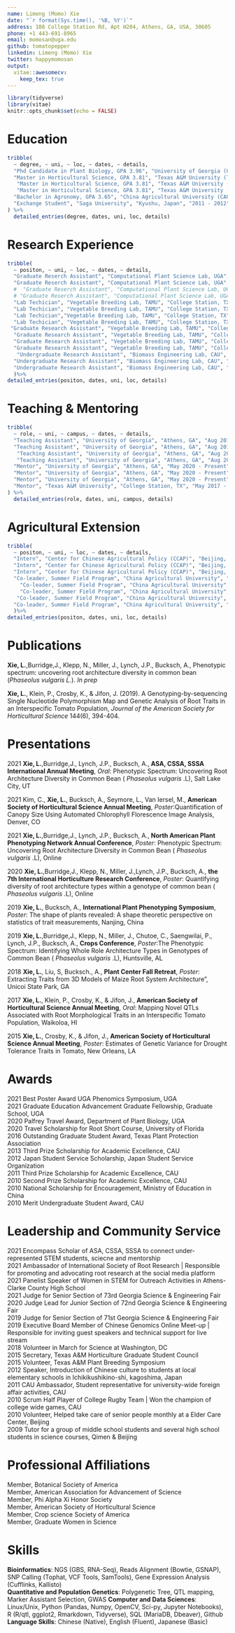 ```yaml
---
name: Limeng (Momo) Xie 
date: "`r format(Sys.time(), '%B, %Y')`"
address: 108 College Station Rd, Apt H204, Athens, GA, USA, 30605
phone: +1 443-691-8965
email: momosan@uga.edu
github: tomatopepper
linkedin: Limeng (Momo) Xie
twitter: happymomosan
output: 
  vitae::awesomecv:
    keep_tex: true
---
```


```r
library(tidyverse)
library(vitae)
knitr::opts_chunk$set(echo = FALSE)
```

# Education
```r
tribble(
  ~ degree, ~ uni, ~ loc, ~ dates, ~ details,
  "Phd Candidate in Plant Biology, GPA 3.96", "University of Georgia (UGA)", "Athens, GA", "2018 - Present", "Advisor: Dr. Alexander Bucksch, Computational Plant Science Lab",
  "Master in Horticultural Science, GPA 3.81", "Texas A&M University (TAMU)", "College Station, TX", "2014 - 2016", "Certificate in Applied Statistics",
   "Master in Horticultural Science, GPA 3.81", "Texas A&M University (TAMU)", "College Station, TX", "2014 - 2016","Advisors: Dr. John Jifon & Dr. Kevin Crosby",
   "Master in Horticultural Science, GPA 3.81", "Texas A&M University (TAMU)", "College Station, TX", "2014 - 2016", "Thesis: SNP Discovery and Mapping QTLs Associated with Root Traits and Morphological Traits in Tomato",
  "Bachelor in Agronomy, GPA 3.65", "China Agricultural University (CAU)", "Beijing, China", "2009 - 2014", "Thesis: Evaluation of Methane Production in Anaerobic Reactor with Sweet Potato Vine and Dairy Manure",
  "Exchange Student", "Saga University", "Kyushu, Japan", "2011 - 2012", "Major in Plant Science and Japanese"
) %>%
  detailed_entries(degree, dates, uni, loc, details)
```

# Research Experience  
```r
tribble(
  ~ positon, ~ uni, ~ loc, ~ dates, ~ details,
  "Graduate Reserch Assistant", "Computational Plant Science Lab, UGA", "Athens, GA", "2018 - Present", "Current project: Design and excute computational pipelines and greenhouse experiments to uncover the causes of root architecture diversity in common bean",
  "Graduate Reserch Assistant", "Computational Plant Science Lab, UGA", "Athens, GA", "2018 - Present", "Rotation projects: 1. Developed an image processing pipeline to automatically extract root traits from 3D models of maize root system; 2. Identified potential genetic regions with insulators in Bladderwort by analyzing a public RNA-seq database; 3. Explored genetic variation of volatile content among 150 tomato accessions (wild, semi-domesticated, domesticated)",
  #  "Graduate Reserch Assistant", "Computational Plant Science Lab, UGA", "Athens, GA", "2018 - Present", " Identified potential genetic regions with insulators in Bladderwort by analyzing a public RNA-sea database",
  # "Graduate Reserch Assistant", "Computational Plant Science Lab, UGA", "Athens, GA", "2018 - Present", "Rotation projects: Explored genetic variation of volatile content among 150 tomato accessions (wild, semi-domesticated, domesticated).",
  "Lab Techician", "Vegetable Breeding Lab, TAMU", "College Station, TX", "2017", "Conducted all daily operations including planting, fertilize, trellis, prune, IPM, supplies and asset acquisition to complete short and long breeding term goals over 7 greenhouses and acre-size field",
  "Lab Techician", "Vegetable Breeding Lab, TAMU", "College Station, TX", "2017", "Established greenhouse trials of grafted tomatoes to study yield performance in relation to various rootstock and scion combinations",
  "Lab Techician","Vegetable Breeding Lab, TAMU", "College Station, TX", "2017", "Screened pepper hybrids for thrip resistance and performed hybrid testing at multiple locations across Texas",
  "Lab Techician", "Vegetable Breeding Lab, TAMU", "College Station, TX", "2017", "Crossed pepper, tomato, melon and squash to produce hybrid seed",
 "Graduate Research Assistant", "Vegetable Breeding Lab, TAMU", "College Station, TX", "2014-2016", "Measured morphological root traits using the WinRhizo software",
  "Graduate Research Assistant", "Vegetable Breeding Lab, TAMU", "College Station, TX", "2014-2016", "Extracted, purified, and quantified tomato DNA for GBS library",
  "Graduate Research Assistant", "Vegetable Breeding Lab, TAMU", "College Station, TX", "2014-2016", "Constructed a linkage map for mapping population using R/qtl, AsMap, and Joinmap",
  "Graduate Research Assistant", "Vegetable Breeding Lab, TAMU", "College Station, TX", "2014-2016", "Mapped 29 QTLs for 12 root and shoot traits using R/qtl, WinQTLCartographer, MapQTL and QTLNetworks",
   "Undergraduate Research Assistant", "Biomass Engineering Lab, CAU", "Beijing, China", "2012-2014", "Reutilized agricultural wastse, e.g. dairy manure and sweetpotato vine, into clean and renewable energy",
  "Undergraduate Research Assistant", "Biomass Engineering Lab, CAU", "Beijing, China", "2012-2014", "Evaluated the volatile fat acid of effluent using HPLC",
  "Undergraduate Research Assistant", "Biomass Engineering Lab, CAU", "Beijing, China", "2012-2014", "Obtained a opitmal ratio of dairy manure and sweetpotato vine (2:8) to achieve the stable methane production"
  )%>%
detailed_entries(positon, dates, uni, loc, details)
```
\pagebreak

# Teaching & Mentoring

```r
tribble(
  ~ role, ~ uni, ~ campus, ~ dates, ~ details,
  "Teaching Assistant", "University of Georgia", "Athens, GA", "Aug 2019 - Dec 2019", "Concepts in Biology (BIOL1103), ~70 students",
  "Teaching Assistant", "University of Georgia", "Athens, GA", "Aug 2019 - Dec 2019", "Presented lectures for 3 lab session during semester",
   "Teaching Assistant", "University of Georgia", "Athens, GA", "Aug 2019 - Dec 2019", "Led field trip and graded assigned homework for class",
   "Teaching Assistant", "University of Georgia", "Athens, GA", "Aug 2019 - Dec 2019", "Achieved overall student approval rating of 4.38 on 5 point scale",
  "Mentor", "University of Georgia", "Athens, GA", "May 2020 - Present", "Sydney Page, Research Project: Investigating how different water levels affect root-shoot allocation across various developmental stages and genotypes in common bean (2021 Summer-Fall)",
  "Mentor", "University of Georgia", "Athens, GA", "May 2020 - Present", "Lilly Adams, REU Project: Developing a new image processing pipeline to extract root trait of Arabidopsis and identifying candidate genes for root traits from GWAS (2020 Summer); Best Poster Prize at 2021 INSPIRE LSAMP Annual Conference",
  "Mentor", "University of Georgia", "Athens, GA", "May 2020 - Present", "Joslyn Mcklveen, CURO Project: Understanding Environmental Parameters' Effects on Common Bean Micronutrient Content (2020 Summer-Fall & 2021 Spring)",
  "Mentor", "Texas A&M University", "College Station, TX", "May 2017 - Dec 2017", "Trained a team of 8 undergraduates in the pepper and tomato breeding program"
) %>% 
  detailed_entries(role, dates, uni, campus, details)
```

# Agricultural Extension 
```r
tribble(
  ~ positon, ~ uni, ~ loc, ~ dates, ~ details,
  "Intern", "Center for Chinese Agricultural Policy (CCAP)", "Beijing, China", "Aug 2011", "Participated the Farmer Field School Promotion Project led by CCAP, Ministry of Agriculture, and Rand Corporation (US)",
  "Intern", "Center for Chinese Agricultural Policy (CCAP)", "Beijing, China", "Aug 2011", "Investigated application of pesticides and fertilizers in tomato productions in Hubei Province",
  "Intern", "Center for Chinese Agricultural Policy (CCAP)", "Beijing, China", "Aug 2011", "Surveyed farmers in three villages and analyzed the questionare data",
  "Co-leader, Summer Field Program", "China Agricultural University", "Beijing, China", "June 2011", "Investigated the overuse of additives in the daylily industry in Qidong County",
    "Co-leader, Summer Field Program", "China Agricultural University", "Beijing, China", "June 2011", "Surveyed with local farmers and small business owners (>200 people)",
    "Co-leader, Summer Field Program", "China Agricultural University", "Beijing, China", "June 2011", "Presented results to the local government and appeared on the local media",
   "Co-leader, Summer Field Program", "China Agricultural University", "Beijing, China", "June 2011", "Organized a workshop introducing alternative methods to preserve daylily for farmers ",
  "Co-leader, Summer Field Program", "China Agricultural University", "Beijing, China", "June 2011", "Won the Excellent Investigators Team Award ",
  )%>%
detailed_entries(positon, dates, uni, loc, details)
```

# Publications
**Xie, L.**,Burridge,J., Klepp, N., Miller, J., Lynch, J.P., Bucksch, A.,  Phenotypic spectrum: uncovering root architecture diversity in common bean (*Phaseolus vulgaris L.*). *In prep*  

**Xie, L.**, Klein, P., Crosby, K., & Jifon, J. (2019). A Genotyping-by-sequencing Single Nucleotide Polymorphism Map and Genetic Analysis of Root Traits in an Interspecific Tomato Population, _Journal of the American Society for Horticultural Science_ 144(6), 394-404. 


 
# Presentations

2021 **Xie, L.**,Burridge,J., Lynch, J.P., Bucksch, A., **ASA, CSSA, SSSA International Annual Meeting**,  _Oral_: Phenotypic Spectrum: Uncovering Root Architecture Diversity in Common Bean ( _Phaseolus vulgaris_ .L), Salt Lake City, UT

2021 Kim, C., **Xie, L.**, Bucksch, A., Seymore, L., Van Iersel, M., **American Society of Horticultural Science Annual Meeting**, _Poster_:Quantification of Canopy Size Using Automated Chlorophyll Florescence Image Analysis, Denver, CO

2021 **Xie, L.**,Burridge,J., Lynch, J.P., Bucksch, A., **North American Plant Phenotyping Network Annual Conference**,  _Poster_: Phenotypic Spectrum: Uncovering Root Architecture Diversity in Common Bean ( _Phaseolus vulgaris_ .L), Online

2020 **Xie, L.**,Burridge,J., Klepp, N., Miller, J.,Lynch, J.P., Bucksch, A., **the 7th International Horticulture Research Conference**,  _Poster_: Quantifying diversity of root architecture types within a genotype of common bean ( _Phaseolus vulgaris_ .L), Online  

2019 **Xie, L.**, Bucksch, A., **International Plant Phenotyping Symposium**, _Poster_: The shape of plants revealed: A shape theoretic perspective on statistics of trait measurements, Nanjing, China

2019 **Xie, L.**,Burridge,J., Klepp, N., Miller, J., Chutoe, C., Saengwilai, P., Lynch, J.P., Bucksch, A., **Crops Conference**, _Poster_:The Phenotypic Spectrum: Identifying Whole Role Architecture Types in Genotypes of Common Bean ( _Phaseolus vulgaris_ .L), Huntsville, AL 

2018 **Xie, L.**, Liu, S, Bucksch., A., **Plant Center Fall Retreat**, _Poster_: Extracting Traits from 3D Models of Maize Root System Architecture", Unicoi State Park, GA  

2017 **Xie, L.**, Klein, P., Crosby, K., & Jifon, J., **American Society of Horticultural Science Annual Meeting**, _Oral_: Mapping Novel QTLs Associated with Root Morphological Traits in an Interspecific Tomato Population, Waikoloa, HI  


<!-- 2016 **Xie, L.**, Klein, P., Crosby, K., & Jifon, J., **Annual Meeting of Texas Plant Protection Association**, _Poster_: SNP Discovery and QTL Mapping for Root Related Traits in an Interspecific Tomato Population, Bryan, TX -->

<!-- 2015 **Xie, L.**, Crosby, K., & Jifon, J.,**Annual Meeting of Texas Plant Protection Association**, _Poster_: Estimates of Genetic Variance for Drought Tolerance Traits in Tomato, Bryan, TX  -->

2015 **Xie, L.**, Crosby, K., & Jifon, J., **American Society of Horticultural Science Annual Meeting**, _Poster_: Estimates of Genetic Variance for Drought Tolerance Traits in Tomato, New Orleans, LA 


# Awards
2021 Best Poster Award UGA Phenomics Symposium, UGA   
2021 Graduate Education Advancement Graduate Fellowship, Graduate School, UGA   
2020 Palfrey Travel Award, Department of Plant Biology, UGA  
2020 Travel Scholarship for Root Short Course, University of Florida  
2016 Outstanding Graduate Student Award, Texas Plant Protection Association  
2013 Third Prize Scholarship for Academic Excellence, CAU  
2012 Japan Student Service Scholarship, Japan Student Service Organization  
2011 Third Prize Scholarship for Academic Excellence, CAU  
2010 Second Prize Scholarship for Academic Excellence, CAU  
2010 National Scholarship for Encouragement, Ministry of Education in China  
2010 Merit Undergraduate Student Award, CAU 

# Leadership and Community Service
2021   Encompass Scholar of ASA, CSSA, SSSA to connect under-represented STEM students, sciecne and mentorship    
2021   Ambassador of International Society of Root Research | Responsible for promoting and advocating root research at the social media platform    
2021   Panelist Speaker of Women in STEM for Outreach Activities in Athens-Clarke County High School   
2021   Judge for Senior Section of 73rd Georgia Science & Engineering Fair    
2020   Judge Lead for Junior Section of 72nd Georgia Science & Engineering Fair  
2019   Judge for Senior Section of 71st Georgia Science & Engineering Fair  
2019   Executive Board Member of Chinese Genomics Online Meet-up | Responsible for inviting guest speakers and technical support for live stream    
2018   Volunteer in March for Science at Washington, DC      
2015   Secretary, Texas A&M Horticulture Graduate Student Council  
2015   Volunteer, Texas A&M Plant Breeding Symposium  
2012   Speaker, Introduction of Chinese culture to students at local elementary schools in Ichikikushikino-shi, kagoshima, Japan  
2011   CAU Ambassador, Student representative for university-wide foreign affair activities, CAU  
2010   Scrum Half Player of College Rugby Team | Won the champion of college wide games, CAU  
2010   Volunteer, Helped take care of senior people monthly at a Elder Care Center, Beijing  
2009   Tutor for a group of middle school students and several high school students in science courses, Qimen & Beijing  

# Professional Affiliations 
Member, Botanical Society of America  
Member, American Association for Advancement of Science  
Member, Phi Alpha Xi Honor Society  
Member, American Society of Horticultural Science   
Member, Crop science Society of America   
Member, Graduate Women in Science  

# Skills
**Bioinformatics**: NGS (GBS, RNA-Seq), Reads Alignment (Bowtie, GSNAP), SNP Calling (Tophat, VCF Tools, SamTools), Gene Expression Analysis (Cufflinks, Kallisto)  
**Quantitative and Population Genetics**: Polygenetic Tree, QTL mapping, Marker Assistant Selection, GWAS
**Computer and Data Sciences**: Linux/Unix, Python (Pandas, Numpy, OpenCV, Sci-py, Jupyter Notebooks), R (R/qtl, ggplot2, Rmarkdown, Tidyverse), SQL (MariaDB, Dbeaver), Github  
**Language Skills**: Chinese (Native), English (Fluent), Japanese (Basic)
